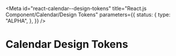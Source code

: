 <!-- @license CC0-1.0 -->


<Meta
  id="react-calendar--design-tokens"
  title="React.js Component/Calendar/Design Tokens"
  parameters={{
    status: {
      type: "ALPHA",
    },
  }}
/>

# Calendar Design Tokens

<ComponentTokensSection tokens={tokens} definition={tokensDefinition} component="utrecht-calendar" />
